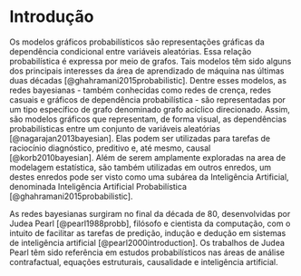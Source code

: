 # Introdução


Os modelos gráficos probabilísticos são representações gráficas da dependência condicional entre variáveis aleatórias.  Essa relação probabilística é expressa por meio de grafos. Tais modelos têm sido alguns dos principais interesses da área de aprendizado de máquina nas últimas duas décadas [@ghahramani2015probabilistic]. Dentre esses modelos, as redes bayesianas - também conhecidas como redes de crença, redes casuais e gráficos de dependência probabilística - são representadas por um tipo específico de grafo denominado grafo acíclico direcionado. Assim, são modelos gráficos que representam, de forma visual, as dependências probabilísticas entre um conjunto de variáveis aleatórias  [@nagarajan2013bayesian]. Elas podem ser utilizadas para tarefas de raciocínio diagnóstico, preditivo e, até mesmo, causal [@korb2010bayesian]. Além de serem amplamente exploradas na area de modelagem estatística, são também utilizadas em outros enredos, um destes enredos pode ser visto como uma subárea da Inteligência Artificial, denominada Inteligência Artificial Probabilística [@ghahramani2015probabilistic].

As redes bayesianas surgiram no final da década de 80, desenvolvidas por Judea Pearl [@pearl1988probb], filósofo e cientista da computação, com o intuito de facilitar as tarefas de predição, indução e dedução em sistemas de inteligência artificial [@pearl2000introduction]. Os trabalhos de Judea Pearl têm sido referência em estudos probabilísticos nas áreas de análise contrafactual, equações estruturais, causalidade e inteligência artificial.


